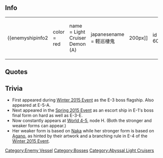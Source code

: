 ==Info==
{|
|-
|
{{enemyshipinfo2 
|color = red
|name = Light Cruiser Demon (A)
|japanesename = 軽巡棲鬼 
|image = [[File:601.png|200px]]
|id = 601 
|class = Abyssal
|type = Light Cruiser 
|hp = 210 
|firepower = 59 (59)
|armor = 135 (135)
|torpedo = 88 (88)
|evasion = ? 
|AA = 60 (60)
|aircraft = 3
|ASW = ?
|LOS = ?
|luck = 70 (70)
|time = Unbuildable
|speed = Fast 
|range = Medium 
|slot = 4 
|slot1= [[List_of_equipment_used_by_the_enemy|6inch Twin Rapid-fire Cannon]]
|slot2= [[List_of_equipment_used_by_the_enemy|6inch Twin Rapid-fire Cannon]]
|slot3= [[List_of_equipment_used_by_the_enemy|Surface Radar Mk.II]]
|slot4= [[List_of_equipment_used_by_the_enemy|Abyssal Recon Plane]]
|space1=0 
|space2=0 
|space3=0 
|space4=3 }}
| style="width:50px;" |
|
{{enemyshipinfo2 
|color = red
|name = Light Cruiser Demon (B)
|japanesename = 軽巡棲鬼 
|image = [[File:602.png|206px]]
|id = 602 
|class = Abyssal
|type = Light Cruiser 
|hp = 270 
|firepower = 69 (69)
|armor = 170 (170)
|torpedo = 98 (98)
|evasion = ? 
|AA = 60 (60)
|aircraft = 3
|ASW = ?
|LOS = ?
|luck = 90 (90)
|time = Unbuildable
|speed = Fast 
|range = Medium 
|slot = 4 
|slot1= [[List_of_equipment_used_by_the_enemy|6inch Twin Rapid-fire Cannon]]
|slot2= [[List_of_equipment_used_by_the_enemy|6inch Twin Rapid-fire Cannon]]
|slot3= [[List_of_equipment_used_by_the_enemy|Surface Radar Mk.II]]
|slot4= [[List_of_equipment_used_by_the_enemy|Abyssal Recon Plane]]
|space1=0
|space2=0
|space3=0
|space4=3
}}
|}

==Quotes==
{{Abyssquote
|開幕前 =ニドトフジョウデキナイ…シンカイヘ……シズメッ!
|EN1 =You won't ever surface again... Sink into the depths of the ocean! 
|Note1 = 
|砲撃 =サセヌ…サセヌワッ！ 
|EN0 =I won't let you... I won't let you!
|Note0 = 
|被弾 =ソノテイドカ… 
|EN2 =If that's the best you can do...
|Note2 = 
|昼戦終了時 =ススムガ…イイサ…ソノ先には… 
|EN3 =Go... ahead... beyond here is...
|Note3 =
|Clip1 = {{Audio|file=CL_Oni_Intro.ogg}}|Clip0 = {{Audio|file=CL_Oni_Attack.ogg}}|Clip2 = {{Audio|file=CL_Oni_Damaged.ogg}}|Clip3 = {{Audio|file=CL_Oni_Sunk.ogg}}}}

==Trivia==
* First appeared during [[Winter 2015 Event]] as the E-3 boss flagship. Also appeared at E-5-A.
* Next appeared in the [[Spring 2015 Event]] as an escort ship in E-1's boss final form on hard as well as E-3-E.
* Now constantly appears at [[World 4#4-5|World 4-5]], node H. (Both the stronger and weaker forms can appear.)
* Her weaker form is based on [[Naka]] while her stronger form is based on [[Agano]], as hinted by their artwork and a branching rule in E-4 of the [[Winter 2015 Event]].

{{Enemyshiplist}}
[[Category:Enemy Vessel]]
[[Category:Bosses]]
[[Category:Abyssal Light Cruisers]]